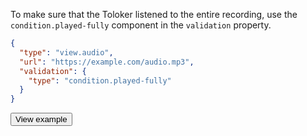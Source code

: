 To make sure that the Toloker listened to the entire recording, use the `condition.played-fully` component in the `validation` property.

```json
{
  "type": "view.audio",
  "url": "https://example.com/audio.mp3",
  "validation": {
    "type": "condition.played-fully"
  }
}
```

<Button view="defaultInverse" size="l" type="link" url="https://ya.cc/t/ImNzPO9F3ttCB7">View example</Button>